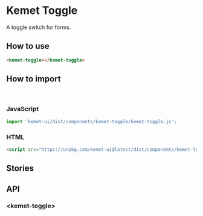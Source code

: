 
<Meta title="Components/Toggle" component="kemet-toggle" />

# Kemet Toggle

A toggle switch for forms.


## How to use

```html
<kemet-toggle></kemet-toggle>
```

## How to import

<br />

### JavaScript
```javascript
import 'kemet-ui/dist/components/kemet-toggle/kemet-toggle.js';
```

### HTML
```html
<script src="https://unpkg.com/kemet-ui@latest/dist/components/kemet-toggle/kemet-toggle.js" type="module"></script>
```

## Stories

<Canvas>
  <Story name="Standard" story={stories.Standard} />
</Canvas>

<ArgsTable story="Standard" />

## API

### &lt;kemet-toggle&gt;

<ArgsTable of="kemet-toggle" />
